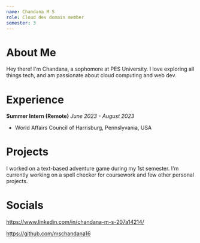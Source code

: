 ```yaml
---
name: Chandana M S
role: Cloud dev domain member
semester: 3
---
```


# About Me

Hey there! I'm Chandana, a sophomore at PES University. I love exploring all things tech, and am passionate about cloud computing and web dev.

# Experience

**Summer Intern (Remote)**
_June 2023 - August 2023_

- World Affairs Council of Harrisburg, Pennslyvania, USA

# Projects

I worked on a text-based adventure game during my 1st semester. I'm currently working on a spell checker for coursework and few other personal projects.

# Socials

https://www.linkedin.com/in/chandana-m-s-207a14214/

https://github.com/mschandana16
